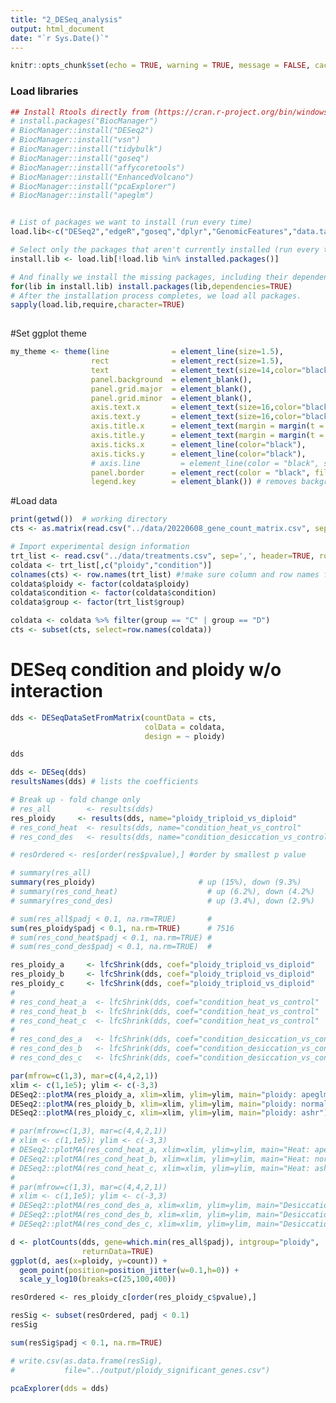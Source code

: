 ```yaml
---
title: "2_DESeq_analysis"
output: html_document
date: "`r Sys.Date()`"
---
```


```r
knitr::opts_chunk$set(echo = TRUE, warning = TRUE, message = FALSE, cache = TRUE)
```

### Load libraries
```r

## Install Rtools directly from (https://cran.r-project.org/bin/windows/Rtools/), then install these on first run:
# install.packages("BiocManager")
# BiocManager::install("DESeq2")
# BiocManager::install("vsn")
# BiocManager::install("tidybulk")
# BiocManager::install("goseq")
# BiocManager::install("affycoretools")
# BiocManager::install("EnhancedVolcano")
# BiocManager::install("pcaExplorer")
# BiocManager::install("apeglm")


# List of packages we want to install (run every time)
load.lib<-c("DESeq2","edgeR","goseq","dplyr","GenomicFeatures","data.table","calibrate","affycoretools","data.table","vsn","tidybulk","ggplot2","cowplot","pheatmap","gplots","RColorBrewer","EnhancedVolcano","pcaExplorer","readxl","apeglm","ashr")

# Select only the packages that aren't currently installed (run every time)
install.lib <- load.lib[!load.lib %in% installed.packages()]

# And finally we install the missing packages, including their dependency.
for(lib in install.lib) install.packages(lib,dependencies=TRUE)
# After the installation process completes, we load all packages.
sapply(load.lib,require,character=TRUE)
                        
```

#Set ggplot theme
```r

my_theme <- theme(line              = element_line(size=1.5),
                  rect              = element_rect(size=1.5),
                  text              = element_text(size=14,color="black"),
                  panel.background  = element_blank(),
                  panel.grid.major  = element_blank(), 
                  panel.grid.minor  = element_blank(),
                  axis.text.x       = element_text(size=16,color="black"),
                  axis.text.y       = element_text(size=16,color="black"),
                  axis.title.x      = element_text(margin = margin(t = 10, r = 0, b = 0, l = 0)),
                  axis.title.y      = element_text(margin = margin(t = 0, r = 10, b = 0, l = 0)),
                  axis.ticks.x      = element_line(color="black"),
                  axis.ticks.y      = element_line(color="black"),
                  # axis.line         = element_line(color = "black", size = 0.1),
                  panel.border      = element_rect(color = "black", fill=NA, size=1.5),
                  legend.key        = element_blank()) # removes background of legend bullets
```

#Load data
```r
print(getwd())  # working directory 
cts <- as.matrix(read.csv("../data/20220608_gene_count_matrix.csv", sep=',', header=TRUE, row.names = "gene_id"))

# Import experimental design information
trt_list <- read.csv("../data/treatments.csv", sep=',', header=TRUE, row.names = "ID")
coldata <- trt_list[,c("ploidy","condition")]
colnames(cts) <- row.names(trt_list) #!make sure column and row names for coldata and cts match
coldata$ploidy <- factor(coldata$ploidy)
coldata$condition <- factor(coldata$condition)
coldata$group <- factor(trt_list$group)

coldata <- coldata %>% filter(group == "C" | group == "D")
cts <- subset(cts, select=row.names(coldata))

```
# DESeq condition and ploidy w/o interaction
```r
dds <- DESeqDataSetFromMatrix(countData = cts,
                              colData = coldata,
                              design = ~ ploidy)

dds 

dds <- DESeq(dds)
resultsNames(dds) # lists the coefficients

```
```r
# Break up - fold change only
# res_all        <- results(dds)
res_ploidy     <- results(dds, name="ploidy_triploid_vs_diploid"       )
# res_cond_heat  <- results(dds, name="condition_heat_vs_control"        )
# res_cond_des   <- results(dds, name="condition_desiccation_vs_control" )
```

```r

# resOrdered <- res[order(res$pvalue),] #order by smallest p value 

# summary(res_all)
summary(res_ploidy)                       # up (15%), down (9.3%)
# summary(res_cond_heat)                    # up (6.2%), down (4.2%)
# summary(res_cond_des)                     # up (3.4%), down (2.9%)

# sum(res_all$padj < 0.1, na.rm=TRUE)       # 
sum(res_ploidy$padj < 0.1, na.rm=TRUE)      # 7516
# sum(res_cond_heat$padj < 0.1, na.rm=TRUE) # 
# sum(res_cond_des$padj < 0.1, na.rm=TRUE)  # 

```


```r
res_ploidy_a     <- lfcShrink(dds, coef="ploidy_triploid_vs_diploid"       ,type="apeglm")
res_ploidy_b     <- lfcShrink(dds, coef="ploidy_triploid_vs_diploid"       ,type="normal")
res_ploidy_c     <- lfcShrink(dds, coef="ploidy_triploid_vs_diploid"       ,type="ashr")
# 
# res_cond_heat_a  <- lfcShrink(dds, coef="condition_heat_vs_control"        ,type="apeglm")
# res_cond_heat_b  <- lfcShrink(dds, coef="condition_heat_vs_control"        ,type="normal")
# res_cond_heat_c  <- lfcShrink(dds, coef="condition_heat_vs_control"        ,type="ashr")
# 
# res_cond_des_a   <- lfcShrink(dds, coef="condition_desiccation_vs_control" ,type="apeglm")
# res_cond_des_b   <- lfcShrink(dds, coef="condition_desiccation_vs_control" ,type="normal")
# res_cond_des_c   <- lfcShrink(dds, coef="condition_desiccation_vs_control" ,type="ashr")

par(mfrow=c(1,3), mar=c(4,4,2,1))
xlim <- c(1,1e5); ylim <- c(-3,3)
DESeq2::plotMA(res_ploidy_a, xlim=xlim, ylim=ylim, main="ploidy: apeglm")
DESeq2::plotMA(res_ploidy_b, xlim=xlim, ylim=ylim, main="ploidy: normal")
DESeq2::plotMA(res_ploidy_c, xlim=xlim, ylim=ylim, main="ploidy: ashr")

# par(mfrow=c(1,3), mar=c(4,4,2,1))
# xlim <- c(1,1e5); ylim <- c(-3,3)
# DESeq2::plotMA(res_cond_heat_a, xlim=xlim, ylim=ylim, main="Heat: apeglm")
# DESeq2::plotMA(res_cond_heat_b, xlim=xlim, ylim=ylim, main="Heat: normal")
# DESeq2::plotMA(res_cond_heat_c, xlim=xlim, ylim=ylim, main="Heat: ashr")
# 
# par(mfrow=c(1,3), mar=c(4,4,2,1))
# xlim <- c(1,1e5); ylim <- c(-3,3)
# DESeq2::plotMA(res_cond_des_a, xlim=xlim, ylim=ylim, main="Desiccation: apeglm")
# DESeq2::plotMA(res_cond_des_b, xlim=xlim, ylim=ylim, main="Desiccation: normal")
# DESeq2::plotMA(res_cond_des_c, xlim=xlim, ylim=ylim, main="Desiccation: ashr")

```

```r
d <- plotCounts(dds, gene=which.min(res_all$padj), intgroup="ploidy", 
                returnData=TRUE)
ggplot(d, aes(x=ploidy, y=count)) + 
  geom_point(position=position_jitter(w=0.1,h=0)) + 
  scale_y_log10(breaks=c(25,100,400))

```


```r

resOrdered <- res_ploidy_c[order(res_ploidy_c$pvalue),]

resSig <- subset(resOrdered, padj < 0.1)
resSig

sum(resSig$padj < 0.1, na.rm=TRUE)

# write.csv(as.data.frame(resSig), 
#           file="../output/ploidy_significant_genes.csv")


```

```r
pcaExplorer(dds = dds)

```
